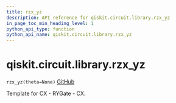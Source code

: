 ```yaml
---
title: rzx_yz
description: API reference for qiskit.circuit.library.rzx_yz
in_page_toc_min_heading_level: 1
python_api_type: function
python_api_name: qiskit.circuit.library.rzx_yz
---
```


# qiskit.circuit.library.rzx\_yz

<span id="qiskit.circuit.library.rzx_yz" />

`rzx_yz(theta=None)` [GitHub](https://github.com/qiskit/qiskit/tree/stable/0.17/qiskit/circuit/library/templates/rzx/rzx_yz.py "view source code")

Template for CX - RYGate - CX.

